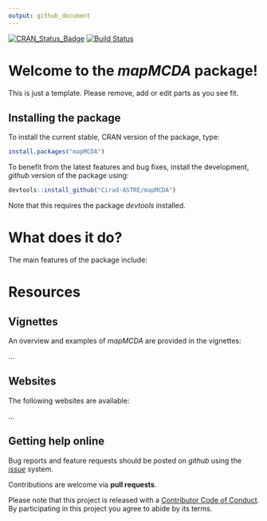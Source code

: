 ```yaml
---
output: github_document
---
```


[![CRAN_Status_Badge](http://www.r-pkg.org/badges/version/mapMCDA)](https://cran.r-project.org/package=mapMCDA)
[![Build Status](https://travis-ci.org/Cirad-ASTRE/mapMCDA.svg?branch=master)](https://travis-ci.org/Cirad-ASTRE/mapMCDA)

# Welcome to the *mapMCDA* package!

This is just a template. Please remove, add or edit parts as you see fit.

## Installing the package

To install the current stable, CRAN version of the package, type:
```r
install.packages("mapMCDA")
```

To benefit from the latest features and bug fixes, install the development, *github* version of the package using:
```r
devtools::install_github("Cirad-ASTRE/mapMCDA")
```

Note that this requires the package *devtools* installed.


# What does it do?

The main features of the package include:



# Resources

## Vignettes

An overview and examples of *mapMCDA* are provided in the vignettes:

...

## Websites

The following websites are available:

...

## Getting help online

Bug reports and feature requests should be posted on *github* using the [*issue*](http://github.com/Cirad-ASTRE/mapMCDA/issues) system. 

Contributions are welcome via **pull requests**.

Please note that this project is released with a [Contributor Code of Conduct](CONDUCT.md). By participating in this project you agree to abide by its terms.

